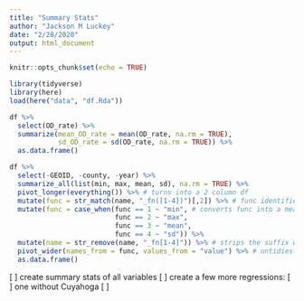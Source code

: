 ```yaml
---
title: "Summary Stats"
author: "Jackson M Luckey"
date: "2/28/2020"
output: html_document
---
```


```r
knitr::opts_chunk$set(echo = TRUE)
```

```r
library(tidyverse)
library(here)
load(here("data", "df.Rda"))
```

```r
df %>%
  select(OD_rate) %>%
  summarize(mean_OD_rate = mean(OD_rate, na.rm = TRUE),
            sd_OD_rate = sd(OD_rate, na.rm = TRUE)) %>%
  as.data.frame()
```

```r
df %>%
  select(-GEOID, -county, -year) %>%
  summarize_all(list(min, max, mean, sd), na.rm = TRUE) %>%
  pivot_longer(everything()) %>% # turns into a 2 column df
  mutate(func = str_match(name, "_fn([1-4])")[,2]) %>% # func identifies which transformation was used
  mutate(func = case_when(func == 1 ~ "min", # converts func into a meaninful label
                          func == 2 ~ "max",
                          func == 3 ~ "mean",
                          func == 4 ~ "sd")) %>%
  mutate(name = str_remove(name, "_fn[1-4]")) %>% # strips the suffix which was turned into func
  pivot_wider(names_from = func, values_from = "value") %>% # untidies but makes easy to use
  as.data.frame()
```

[ ] create summary stats of all variables
[ ] create a few more regressions:
  [ ] one without Cuyahoga
  [ ] 